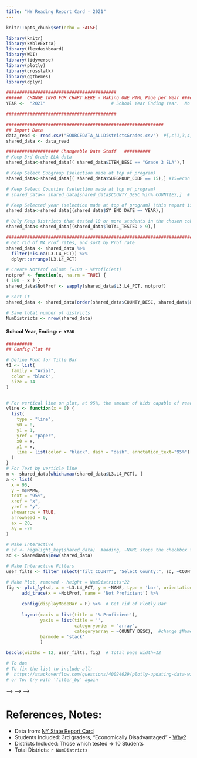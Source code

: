 ```yaml
---
title: "NY Reading Report Card - 2021"
---
```

```r
knitr::opts_chunk$set(echo = FALSE)

library(knitr)
library(kableExtra)
library(flexdashboard)
library(WDI)
library(tidyverse)
library(plotly)
library(crosstalk)
library(ggthemes)
library(dplyr)

##########################################
######  CHANGE INFO FOR CHART HERE - Making ONE HTML Page per Year ######
YEAR <-  "2021"                         # School Year Ending Year.  No 2020 data (due to COVID)

##########################################

############################################################
## Import Data
data_read <- read.csv("SOURCEDATA_ALLDistrictsGrades.csv")  #[,c(1,3,4,5,6,7,9,10,11,12,13,14,24)]
shared_data <- data_read

#################### Changeable Data Stuff   ##########
# Keep 3rd Grade ELA data 
shared_data<-shared_data[( shared_data$ITEM_DESC == "Grade 3 ELA"),]

# Keep Select Subgroup (selection made at top of program)
shared_data<-shared_data[( shared_data$SUBGROUP_CODE == 15),] #15=econ disadvantaged

# Keep Select Counties (selection made at top of program)
# shared_data<- shared_data[shared_data$COUNTY_DESC %in% COUNTIES,]  # Keeping all counties

# Keep Selected year (selection made at top of program) (this report is for 1 year report card)
shared_data<-shared_data[(shared_data$SY_END_DATE == YEAR),]

# Only Keep Districts that tested 10 or more students in the chosen cohort:
shared_data<-shared_data[(shared_data$TOTAL_TESTED > 9),]

#######################################################################
# Get rid of NA Prof rates, and sort by Prof rate
shared_data <- shared_data %>% 
  filter(!is.na(L3.L4_PCT)) %>% 
  dplyr::arrange(L3.L4_PCT) 

# Create NotProf column (=100 - %Proficient)
notprof <- function(x, na.rm = TRUE) {  
( 100 - x ) }
shared_data$NotProf <- sapply(shared_data$L3.L4_PCT, notprof)

# Sort it
shared_data <- shared_data[order(shared_data$COUNTY_DESC, shared_data$L3.L4_PCT),]

# Save total number of districts
NumDistricts <- nrow(shared_data)
```
#### School Year, Ending: `r YEAR`  

```r

##########
## Config Plot ##

# Define Font for Title Bar
t1 <- list(
  family = "Arial",
  color = "black",
  size = 14
)


# For vertical line on plot, at 95%, the amount of kids capable of reading
vline <- function(x = 0) {
  list(
    type = "line", 
    y0 = 0, 
    y1 = 1, 
    yref = "paper",
    x0 = x, 
    x1 = x, 
    line = list(color = "black", dash = "dash", annotation_text="95%")  #could use 'dotted instead of dash
  )
}
# For Text by verticle line
m <- shared_data[which.max(shared_data$L3.L4_PCT), ]
a <- list(
  x = 95,
  y = m$NAME,
  text = "95%",
  xref = "x",
  yref = "y",
  showarrow = TRUE,
  arrowhead = 0,
  ax = 20,
  ay = -20
)

# Make Interactive
# sd <- highlight_key(shared_data)  #adding, ~NAME stops the checkbox filter from working
sd <- SharedData$new(shared_data)

# Make Interactive Filters
user_filts <- filter_select("filt_COUNTY", "Select County:", sd, ~COUNTY_DESC, multiple = FALSE) #Variable is 'group by'

# Make Plot, removed - height = NumDistricts*22
fig <- plot_ly(sd, x = ~L3.L4_PCT, y = ~NAME, type = 'bar', orientation = 'h', name = 'Proficienct', width = 950)  %>%  
      add_trace(x = ~NotProf, name = 'Not Proficient') %>% 
  
      config(displayModeBar = F) %>%  # Get rid of Plotly Bar
  
      layout(xaxis = list(title = '% Proficient'), 
             yaxis = list(title = '', 
                          categoryorder = "array",
                          categoryarray = ~COUNTY_DESC),  #change $Name to L3.L4 to sort by prof
             barmode = 'stack'  
             )

bscols(widths = 12, user_filts, fig)  # total page width=12

# To dos
# To fix the list to include all:
#  https://stackoverflow.com/questions/40024029/plotly-updating-data-with-dropdown-selection/66385494#66385494
# or To: try with 'filter_by' again 

```

<!-- ```{js} -->
<!-- <!-- Sets Filter Default -->
<!-- function filter_default() { -->
<!--     document.getElementById("filt_COUNTY").getElementsByClassName("selectized")[0].selectize.setValue("NASSAU", false); -->
<!-- } -->
<!-- $(document).ready(filter_default);  -->

<!-- <!-- names.sort(); --> -->
<!-- <!-- document.getElementById("demo").innerHTML = names; --> -->
<!-- <!-- window.onload = filter_default; --> -->

<!-- ``` -->
# References, Notes:  
* Data from: [NY State Report Card](https://data.nysed.gov/downloads.php)  
* Students Included: 3rd graders, "Economically Disadvantaged" - [Why?](https://www.careads.org/why-these-students) 
* Districts Included: Those which tested => 10 Students
* Total Districts: `r NumDistricts`  
  